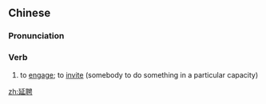 ==Chinese==
{{zh-forms}}

===Pronunciation===
{{zh-pron
|m=yánpìn
|c=jin4 ping3
|mn=qz,xm,zz:iân-phèng
|cat=v
}}

===Verb===
{{zh-verb}}

# to [[engage]]; to [[invite]] (somebody to do something in a particular capacity)

[[zh:延聘]]